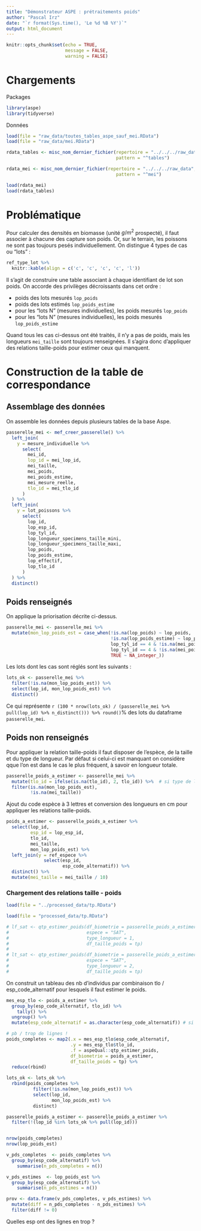 ---
title: "Démonstrateur ASPE : prétraitements poids"
author: "Pascal Irz"
date: "`r format(Sys.time(), 'Le %d %B %Y')`"
output: html_document
---

```{r setup, include=FALSE}
knitr::opts_chunk$set(echo = TRUE,
                      message = FALSE,
                      warning = FALSE)
```

# Chargements

Packages

```{r}
library(aspe)
library(tidyverse)
```

Données

```{r, eval = FALSE}
load(file = "raw_data/toutes_tables_aspe_sauf_mei.RData")
load(file = "raw_data/mei.RData")
```

```{r, echo = FALSE, warning = FALSE, message = FALSE}
rdata_tables <- misc_nom_dernier_fichier(repertoire = "../../../raw_data",
                                         pattern = "^tables")

rdata_mei <- misc_nom_dernier_fichier(repertoire = "../../../raw_data",
                                         pattern = "^mei")

load(rdata_mei)
load(rdata_tables)
```


# Problématique

Pour calculer des densités en biomasse (unité $g/m^2$ prospecté), il faut associer à chacune des capture son poids. Or, sur le terrain, les poissons ne sont pas toujours pesés individuellement. On distingue 4 types de cas ou "lots" :

```{r}
ref_type_lot %>% 
  knitr::kable(align = c('c', 'c', 'c', 'c', 'l'))
```


Il s'agit de construire une table associant à chaque identifiant de lot son poids. On accorde des privilèges décroissants dans cet ordre :

- poids des lots mesurés `lop_poids`
- poids des lots estimés `lop_poids_estime`
- pour les "lots N" (mesures individuelles), les poids mesurés `lop_poids`
- pour les "lots N" (mesures individuelles), les poids mesurés `lop_poids_estime`

Quand tous les cas ci-dessus ont été traités, il n'y a pas de poids, mais les longueurs `mei_taille` sont toujours renseignées. Il s'agira donc d'appliquer des relations taille-poids pour estimer ceux qui manquent.

# Construction de la table de correspondance

## Assemblage des données

On assemble les données depuis plusieurs tables de la base Aspe.

```{r}
passerelle_mei <- mef_creer_passerelle() %>%
  left_join(
    y = mesure_individuelle %>%
      select(
        mei_id,
        lop_id = mei_lop_id,
        mei_taille,
        mei_poids,
        mei_poids_estime,
        mei_mesure_reelle,
        tlo_id = mei_tlo_id
      )
  ) %>%
  left_join(
    y = lot_poissons %>%
      select(
        lop_id,
        lop_esp_id,
        lop_tyl_id,
        lop_longueur_specimens_taille_mini,
        lop_longueur_specimens_taille_maxi,
        lop_poids,
        lop_poids_estime,
        lop_effectif,
        lop_tlo_id
      )
  ) %>%
  distinct()
```


## Poids renseignés

On applique la priorisation décrite ci-dessus.

```{r}
passerelle_mei <- passerelle_mei %>% 
  mutate(mon_lop_poids_est = case_when(!is.na(lop_poids) ~ lop_poids,
                                       !is.na(lop_poids_estime) ~ lop_poids_estime,
                                       lop_tyl_id == 4 & !is.na(mei_poids) ~ mei_poids,
                                       lop_tyl_id == 4 & !is.na(mei_poids_estime) ~ mei_poids_estime,
                                       TRUE ~ NA_integer_))
```

Les lots dont les cas sont réglés sont les suivants :

```{r}
lots_ok <- passerelle_mei %>%
  filter(!is.na(mon_lop_poids_est)) %>% 
  select(lop_id, mon_lop_poids_est) %>% 
  distinct()
```

Ce qui représente `r (100 * nrow(lots_ok) / (passerelle_mei %>% pull(lop_id) %>% n_distinct())) %>% round()`% des lots du dataframe `passerelle_mei`.

## Poids non renseignés

Pour appliquer la relation taille-poids il faut disposer de l'espèce, de la taille et du type de longueur. Par défaut si celui-ci est manquant on considère qque l'on est dans le cas le plus fréquent, à savoir en longueur totale.

```{r}
passerelle_poids_a_estimer <- passerelle_mei %>% 
  mutate(tlo_id = ifelse(is.na(tlo_id), 2, tlo_id)) %>%  # si type de longueur manque, le plus commun
  filter(is.na(mon_lop_poids_est),
         !is.na(mei_taille))
```

Ajout du code espèce à 3 lettres et conversion des longueurs en cm pour appliquer les relations taille-poids.

```{r}
poids_a_estimer <- passerelle_poids_a_estimer %>%
  select(lop_id,
         esp_id = lop_esp_id,
         tlo_id,
         mei_taille,
         mon_lop_poids_est) %>%
  left_join(y = ref_espece %>%
              select(esp_id,
                     esp_code_alternatif)) %>%
  distinct() %>%
  mutate(mei_taille = mei_taille / 10)
```


### Chargement des relations taille - poids

```{r, echo = FALSE}
load(file = "../processed_data/tp.RData")
```

```{r, eval = FALSE}
load(file = "processed_data/tp.RData")
```


```{r}
# lf_sat <- qtp_estimer_poids(df_biometrie = passerelle_poids_a_estimer,
#                             espece = "SAT",
#                             type_longueur = 1,
#                             df_taille_poids = tp)
# 
# lt_sat <- qtp_estimer_poids(df_biometrie = passerelle_poids_a_estimer,
#                             espece = "SAT",
#                             type_longueur = 2,
#                             df_taille_poids = tp)
```

On construit un tableau des nb d'individus par combinaison tlo / esp_code_alternatif pour lesquels il faut estimer le poids. 

```{r}
mes_esp_tlo <- poids_a_estimer %>% 
  group_by(esp_code_alternatif, tlo_id) %>% 
    tally() %>% 
  ungroup() %>% 
  mutate(esp_code_alternatif = as.character(esp_code_alternatif)) # si type de longueur manque, le plus commun

# pb / trop de lignes !
poids_completes <- map2(.x = mes_esp_tlo$esp_code_alternatif,
                        .y = mes_esp_tlo$tlo_id,
                        .f = aspeQual::qtp_estimer_poids,
                        df_biometrie = poids_a_estimer,
                        df_taille_poids = tp) %>%
  reduce(rbind)

lots_ok <- lots_ok %>% 
  rbind(poids_completes %>%
          filter(!is.na(mon_lop_poids_est)) %>% 
          select(lop_id,
                 mon_lop_poids_est) %>%
          distinct)

passerelle_poids_a_estimer <- passerelle_poids_a_estimer %>% 
  filter(!(lop_id %in% lots_ok %>% pull(lop_id)))


nrow(poids_completes)
nrow(lop_poids_est)

v_pds_completes  <- poids_completes %>% 
  group_by(esp_code_alternatif) %>% 
    summarise(n_pds_completes = n())

v_pds_estimes  <- lop_poids_est %>% 
  group_by(esp_code_alternatif) %>% 
    summarise(n_pds_estimes = n())

prov <- data.frame(v_pds_completes, v_pds_estimes) %>% 
  mutate(diff = n_pds_completes - n_pds_estimes) %>% 
  filter(diff != 0)
```

Quelles esp ont des lignes en trop ?
